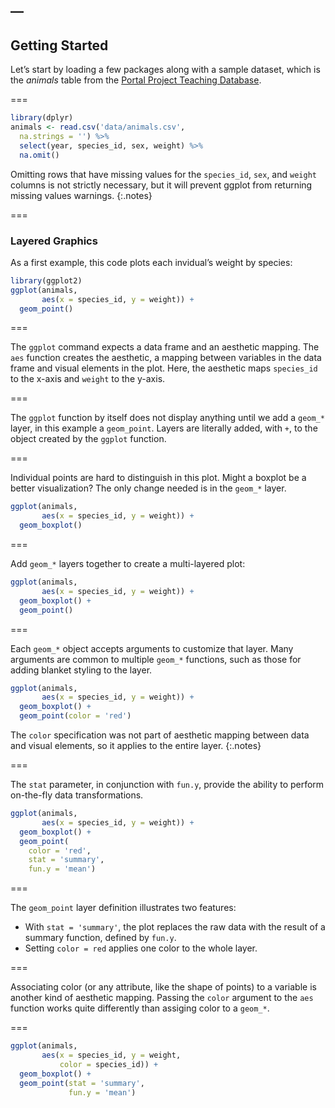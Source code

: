 ---
---

## Getting Started

Let's start by loading a few packages along with a sample dataset, which is the *animals* table from the [Portal Project Teaching Database](https://figshare.com/articles/Portal_Project_Teaching_Database/1314459).

===

```r
library(dplyr)
animals <- read.csv('data/animals.csv',
  na.strings = '') %>%
  select(year, species_id, sex, weight) %>%
  na.omit()
```

Omitting rows that have missing values for the `species_id`, `sex`, and `weight` columns is not strictly necessary, but it will prevent ggplot from returning missing values warnings.
{:.notes}

===

### Layered Graphics

As a first example, this code plots each invidual's weight by species:

```r
library(ggplot2)
ggplot(animals,
       aes(x = species_id, y = weight)) +
  geom_point()
```

===

The `ggplot` command expects a data frame and an aesthetic mapping. The `aes` function creates the aesthetic, a mapping between variables in the data frame and visual elements in the plot. Here, the aesthetic maps `species_id` to the x-axis and `weight` to the y-axis.

===

The `ggplot` function by itself does not display anything until we add a `geom_*` layer, in this example a `geom_point`. Layers are literally added, with `+`, to the object created by the `ggplot` function.

===

Individual points are hard to distinguish in this plot. Might a boxplot be a better visualization? The only change needed is in the `geom_*` layer.

```r
ggplot(animals,
       aes(x = species_id, y = weight)) +
  geom_boxplot()
```

===

Add `geom_*` layers together to create a multi-layered plot:

```r
ggplot(animals,
       aes(x = species_id, y = weight)) +
  geom_boxplot() +
  geom_point()
```

===

Each `geom_*` object accepts arguments to customize that layer. Many arguments are
common to multiple `geom_*` functions, such as those for adding blanket styling 
to the layer.

```r
ggplot(animals,
       aes(x = species_id, y = weight)) +
  geom_boxplot() +
  geom_point(color = 'red')
```

The `color` specification was not part of aesthetic mapping between data and
visual elements, so it applies to the entire layer.
{:.notes}

===

The `stat` parameter, in conjunction with `fun.y`, provide the ability
to perform on-the-fly data transformations.

```r
ggplot(animals,
       aes(x = species_id, y = weight)) +
  geom_boxplot() +
  geom_point(
    color = 'red',
    stat = 'summary',
    fun.y = 'mean')
```

===

The `geom_point` layer definition illustrates two features:

- With `stat = 'summary'`, the plot replaces the raw data with the result of a
  summary function, defined by `fun.y`.
- Setting `color = red` applies one color to the whole layer.

===

Associating color (or any attribute, like the shape of points) to a variable is
another kind of aesthetic mapping. Passing the `color` argument to the `aes`
function works quite differently than assiging color to a `geom_*`.

===

```r
ggplot(animals,
       aes(x = species_id, y = weight,
           color = species_id)) +
  geom_boxplot() +
  geom_point(stat = 'summary',
             fun.y = 'mean')
```
